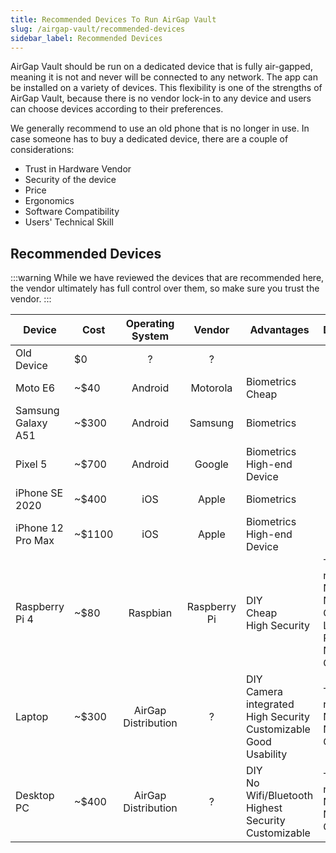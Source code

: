 ```yaml
---
title: Recommended Devices To Run AirGap Vault
slug: /airgap-vault/recommended-devices
sidebar_label: Recommended Devices
---
```


AirGap Vault should be run on a dedicated device that is fully air-gapped, meaning it is not and never will be connected to any network. The app can be installed on a variety of devices. This flexibility is one of the strengths of AirGap Vault, because there is no vendor lock-in to any device and users can choose devices according to their preferences.

We generally recommend to use an old phone that is no longer in use. In case someone has to buy a dedicated device, there are a couple of considerations:

- Trust in Hardware Vendor
- Security of the device
- Price
- Ergonomics
- Software Compatibility
- Users' Technical Skill

## Recommended Devices

:::warning
While we have reviewed the devices that are recommended here, the vendor ultimately has full control over them, so make sure you trust the vendor.
:::

| Device             | Cost   |  Operating System   |    Vendor    | Advantages                                                                          | Disadvantages                                                                                                            |
| ------------------ | ------ | :-----------------: | :----------: | ----------------------------------------------------------------------------------- | ------------------------------------------------------------------------------------------------------------------------ |
| Old Device         | $0     |          ?          |      ?       |                                                                                     |                                                                                                                          |
| Moto E6            | ~$40   |       Android       |   Motorola   | Biometrics<br />Cheap                                                               |                                                                                                                          |
| Samsung Galaxy A51 | ~$300  |       Android       |   Samsung    | Biometrics                                                                          |                                                                                                                          |
| Pixel 5            | ~$700  |       Android       |    Google    | Biometrics<br />High-end Device                                                     |                                                                                                                          |
| iPhone SE 2020     | ~$400  |         iOS         |    Apple     | Biometrics                                                                          |                                                                                                                          |
| iPhone 12 Pro Max  | ~$1100 |         iOS         |    Apple     | Biometrics<br />High-end Device                                                     |                                                                                                                          |
| Raspberry Pi 4     | ~$80   |      Raspbian       | Raspberry Pi | DIY<br />Cheap<br />High Security                                                   | Technical Skill required<br />No Biometrics<br />Network Connectivity<br />Limited Performance<br />No integrated Camera |
| Laptop             | ~$300  | AirGap Distribution |      ?       | DIY<br />Camera integrated<br />High Security<br />Customizable<br />Good Usability | Technical Skill required<br />No Biometrics<br />Network Connectivity                                                    |
| Desktop PC         | ~$400  | AirGap Distribution |      ?       | DIY<br />No Wifi/Bluetooth<br />Highest Security<br />Customizable                  | Technical Skill required<br />No Biometrics<br />No integrated Camera                                                    |
